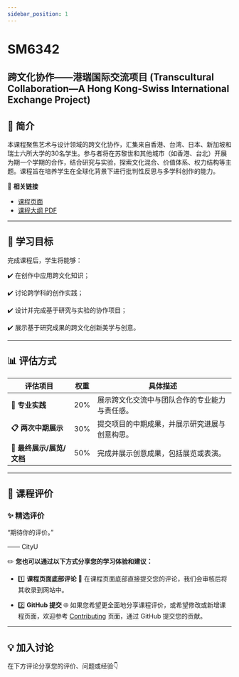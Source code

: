 ```yaml
---
sidebar_position: 1
---
```


# SM6342
## 跨文化协作——港瑞国际交流项目 (Transcultural Collaboration—A Hong Kong-Swiss International Exchange Project)

## **📘 简介**
本课程聚焦艺术与设计领域的跨文化协作，汇集来自香港、台湾、日本、新加坡和瑞士六所大学的30名学生。参与者将在苏黎世和其他城市（如香港、台北）开展为期一个学期的合作，结合研究与实验，探索文化混合、价值体系、权力结构等主题。课程旨在培养学生在全球化背景下进行批判性反思与多学科创作的能力。

🔗 **相关链接**
- [课程页面](https://www.cityu.edu.hk/catalogue/pg/202425/course/SM6342.htm)
- [课程大纲 PDF](https://www.cityu.edu.hk/catalogue/pg/202425/course/SM6342.pdf)

---

## **🎯 学习目标**

完成课程后，学生将能够：

✔️ 在创作中应用跨文化知识；

✔️ 讨论跨学科的创作实践；

✔️ 设计并完成基于研究与实验的协作项目；

✔️ 展示基于研究成果的跨文化创新美学与创意。

---

## **📊 评估方式**

| **评估项目**                    | **权重** | **具体描述**                                                                                       |
|--------------------------------|---------|---------------------------------------------------------------------------------------------------|
| **📂 专业实践**                 | 20%     | 展示跨文化交流中与团队合作的专业能力与责任感。                                                         |
| **📋 两次中期展示**              | 30%     | 提交项目的中期成果，并展示研究进展与创意构思。                                                       |
| **📂 最终展示/展览/文档**       | 50%     | 完成并展示创意成果，包括展览或表演。                                                                 |

---

## **💬 课程评价**

### ✨ **精选评价**
<div className={commentStyles.commentBox}>
    <p className={commentStyles.commentText}>
        “期待你的评价。”
    </p>
    <p className={commentStyles.commentAuthor}>—— CityU</p>
</div>

✏️ **您也可以通过以下方式分享您的学习体验和建议：**

- 1️⃣ **课程页面底部评论**
💬 在课程页面底部直接提交您的评论，我们会审核后将其收录到网站中。

- 2️⃣ **GitHub 提交**
🌐 如果您希望更全面地分享课程评价，或希望修改或新增课程页面，欢迎参考 [Contributing](https://penjc.github.io/CityU/contributing) 页面，通过 GitHub 提交您的贡献。

---

## **💡 加入讨论**

在下方评论分享您的评价、问题或经验👇
<Utterances />